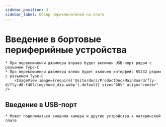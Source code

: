 ```yaml
---
sidebar_position: 3
sidebar_label: Обзор переключателей на плате
---
```






# Введение в бортовые периферийные устройства

    * При переключении джампера вправо будет включен USB-порт рядом с разъемом Type-C
    * При переключении джампера влево будет включен интерфейс RS232 рядом с разъемом Type-C
        <ImageView image={require('@site/docs/ProductDoc/MainBoard/fly-d/fly-d8-f407/img/mode_dip.webp').default} size="80%" align="center" />

## Введение в USB-порт

    * Может подключаться внешняя камера и другие устройства к материнской плате
